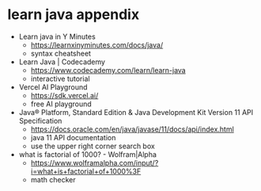 # learn java appendix

- Learn java in Y Minutes
    - https://learnxinyminutes.com/docs/java/
    - syntax cheatsheet
- Learn Java | Codecademy
    - https://www.codecademy.com/learn/learn-java
    - interactive tutorial
- Vercel AI Playground
    - https://sdk.vercel.ai/
    - free AI playground
- Java® Platform, Standard Edition & Java Development Kit Version 11 API Specification
    - https://docs.oracle.com/en/java/javase/11/docs/api/index.html
    - java 11 API documentation
    - use the upper right corner search box
- what is factorial of 1000? - Wolfram|Alpha
    - https://www.wolframalpha.com/input/?i=what+is+factorial+of+1000%3F
    - math checker
